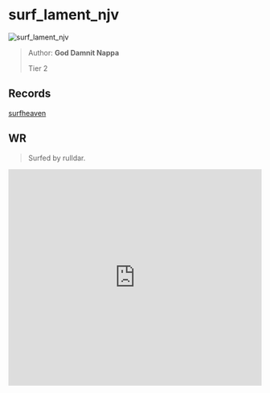 
# surf_lament_njv

![surf_lament_njv](https://raw.githubusercontent.com/Sayt123/SurfMapPics/Maps-and-bonuses/csgo/surf_lament_njv.jpg)

> Author: **God Damnit Nappa**
>
> Tier 2

## Records

[surfheaven](https://surfheaven.eu/map/surf_lament_njv)

## WR

> Surfed by rulldar.

<iframe
width="100%"
height="430"
src="https://www.youtube.com/embed/OIh7Kaot1CY"
frameborder="0"
allow="accelerometer; autoplay; clipboard-write; encrypted-media; gyroscope; picture-in-picture"
allowFullScreen
/>

```md

[Surf Timer] - rulldar finished in 00:24:37 (WR -00:00:27). Improving by 00:00:27
[Surf Timer] - rulldar beat the map record! Rank: 1/562

Previous WR holder: Silverthing


```
                